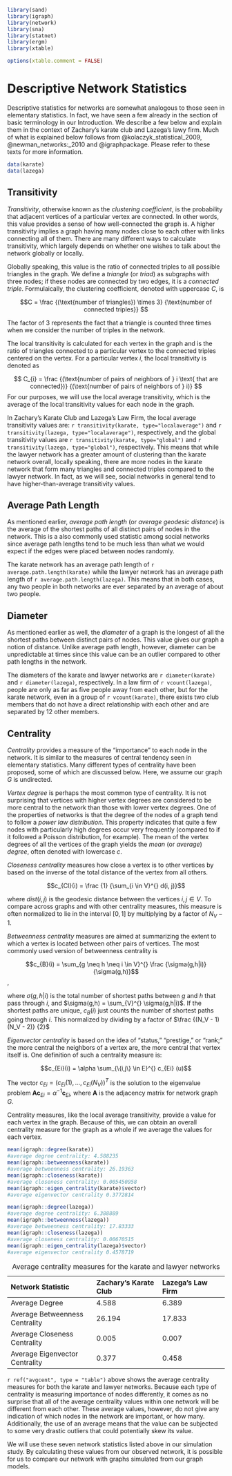 <!--
The {#rmd-basics} text after the chapter declaration will allow us to link throughout the document back to the beginning of Chapter 1.  These labels will automatically be generated (if not specified) by changing the spaces to hyphens and capital letters to lowercase.  Look for the reference to this label at the beginning of Chapter 2.
-->

```r
library(sand)
library(igraph)
library(network)
library(sna)
library(statnet)
library(ergm)
library(xtable)

options(xtable.comment = FALSE)
```

# Descriptive Network Statistics 

Descriptive statistics for networks are somewhat analogous to those seen in elementary statistics. In fact, we have seen a few already in the section of basic terminology in our Introduction. We describe a few below and explain them in the context of Zachary's karate club and Lazega's lawy firm. Much of what is explained below follows from @kolaczyk_statistical_2009, @newman_networks:_2010 and @igraphpackage. Please refer to these texts for more information. 

```r
data(karate)
data(lazega)
```

## Transitivity 

*Transitivity*, otherwise known as the *clustering coefficient*, is the probability that adjacent vertices of a particular vertex are connected. In other words, this value provides a sense of how well-connected the graph is. A higher transitivity implies a graph having many nodes close to each other with links connecting all of them. There are many different ways to calculate transitivity, which largely depends on whether one wishes to talk about the network globally or locally. 

Globally speaking, this value is the ratio of connected triples to all possible triangles in the graph. We define a *triangle* (or *triad*) as subgraphs with three nodes; if these nodes are connected by two edges, it is a *connected triple*. Formulaically, the clustering coefficient, denoted with uppercase $C$,  is  

$$C = \frac {(\text{number of triangles}) \times 3} {\text{number of connected triples}} $$

The factor of $3$ represents the fact that a triangle is counted three times when we consider the number of triples in the network. 

The local transitivity is calculated for each vertex in the graph and is the ratio of triangles connected to a particular vertex to the connected triples centered on the vertex. For a particular vertex $i$, the local transitivity is denoted as

$$ C_{i} = \frac {(\text{number of pairs of neighbors of } i \text{ that are connected})} {(\text{number of pairs of neighbors of } i)} $$
For our purposes, we will use the local average transitivity, which is the average of the local transitivity values for each node in the graph. 

In Zachary's Karate Club and Lazega's Law Firm, the local average transitivity values are: `r transitivity(karate, type="localaverage")` and `r transitivity(lazega, type="localaverage")`, respectively, and the global transitivity values are  `r transitivity(karate, type="global")` and `r transitivity(lazega, type="global")`, respectively. This means that while the lawyer network has a greater amount of clustering than the karate network overall, locally speaking, there are more nodes in the karate network that form many triangles and connected triples compared to the lawyer network. In fact, as we will see, social networks in general tend to have higher-than-average transitivity values. 

## Average Path Length

As mentioned earlier, *average path length* (or *average geodesic distance*) is the average of the shortest paths of all distinct pairs of nodes in the network. This is a also commonly used statistic among social networks since average path lengths tend to be much less than what we would expect if the edges were placed between nodes randomly. 

The karate network has an average path length of `r average.path.length(karate)` while the lawyer network has an average path length of `r average.path.length(lazega)`. This means that in both cases, any two people in both networks are ever separated by an average of about two people. 

## Diameter

As mentioned earlier as well, the *diameter* of a graph is the longest of all the shortest paths between distinct pairs of nodes. This value gives our graph a notion of distance. Unlike average path length, however, diameter can be unpredictable at times since this value can be an outlier compared to other path lengths in the network. 

The diameters of the karate and lawyer networks are `r diameter(karate)` and `r diameter(lazega)`, respectively. In a law firm of `r vcount(lazega)`, people are only as far as five people away from each other, but for the karate network, even in a group of `r vcount(karate)`, there exists two club members that do not have a direct relationship with each other and are separated by 12 other members. 

## Centrality 

*Centrality* provides a measure of the "importance" to each node in the network. It is similar to the measures of central tendency seen in elementary statistics. Many different types of centrality have been proposed, some of which are discussed below. Here, we assume our graph $G$ is undirected.

*Vertex degree* is perhaps the most common type of centrality. It is not surprising that vertices with higher vertex degrees are considered to be more central to the network than those with lower vertex degrees. One of the properties of networks is that the degree of the nodes of a graph tend to follow a *power law distribution*. This property indicates that quite a few nodes with particularly high degrees occur very frequently (compared to if it followed a Poisson distribution, for example). The mean of the vertex degrees of all the vertices of the graph yields the *mean* (or *average*) *degree*, often denoted with lowercase $c$.

*Closeness centrality* measures how close a vertex is to other vertices by based on the inverse of the total distance of the vertex from all others. 

$$c_{Cl}(i) = \frac {1} {\sum_{i \in V}^{} d(i, j)}$$

where $dist(i,j)$ is the geodesic distance between the vertices $i,j \in V$. To compare across graphs and with other centrality measures, this measure is often normalized to lie in the interval $[0,1]$ by multiplying by a factor of $N_V - 1$.

*Betweenness centrality* measures are aimed at summarizing the extent to which a vertex is located between other pairs of vertices. The most commonly used version of betweenness centrality is

$$c_{B}(i) = \sum_{g \neq h \neq i \in V}^{} \frac {\sigma(g,h|i)} {\sigma(g,h)}$$,

where $\sigma(g,h|i)$ is the total number of shortest paths between $g$ and $h$ that pass through $i$, and $\sigma(g,h) = \sum_{V}^{} \sigma(g,h|i)$. If the shortest paths are unique, $c_{B}(i)$ just counts the number of shortest paths going through $i$. This normalized by dividing by a factor of $\frac {(N_V - 1)(N_V - 2)} {2}$
	
*Eigenvector centrality* is based on the idea of "status," "prestige," or "rank;" the more central the neighbors of a vertex are, the more central that vertex itself is. One definition of such a centrality measure is: 

$$c_{Ei}(i) = \alpha \sum_{\{i,j\} \in E}^{} c_{Ei} (u)$$

The vector $c_{Ei} = (c_{Ei}(1), ..., c_{Ei}(N_V))^T$ is the solution to the eigenvalue problem $\textbf{A}\textbf{c}_{Ei} = \alpha^{-1}\textbf{c}_{Ei}$, where $\textbf{A}$ is the adjacency matrix for network graph $G$.

Centrality measures, like the local average transitivity, provide a value for each vertex in the graph. Because of this, we can obtain an overall centrality measure for the graph as a whole if we average the values for each vertex.  

```r
mean(igraph::degree(karate)) 
#average degree centrality: 4.588235
mean(igraph::betweenness(karate)) 
#average betweenness centrality: 26.19363
mean(igraph::closeness(karate)) 
#average closeness centrality: 0.005450958
mean(igraph::eigen_centrality(karate)$vector) 
#average eigenvector centrality 0.3772814

mean(igraph::degree(lazega)) 
#average degree centrality: 6.388889
mean(igraph::betweenness(lazega)) 
#average betweenness centrality: 17.83333
mean(igraph::closeness(lazega)) 
#average closeness centrality: 0.00670515
mean(igraph::eigen_centrality(lazega)$vector) 
#average eigenvector centrality 0.4578719
```


-------------------------------------------------------------------------------------------------------
Network Statistic                  Zachary's Karate Club      Lazega's Law Firm
---------------------------------- -------------------------- --------------------------
Average Degree                     4.588                      6.389  
  
Average Betweenness Centrality     26.194                     17.833           
  
Average Closeness Centrality       0.005                      0.007    
  
Average Eigenvector Centrality     0.377                      0.458       
  
---------------------------------- -------------------------- --------------------------
Table: Average centrality measures for the karate and lawyer networks \label{tab:avgcent}

`r ref("avgcent", type = "table")` above shows the average centrality measures for both the karate and lawyer networks. Because each type of centrality is measuring importance of nodes differently, it comes as no surprise that all of the average centrality values within one network will be different from each other. These average values, however, do not give any indication of which nodes in the network are important, or how many. Additionally, the use of an average means that the value can be subjected to some very drastic outliers that could potentially skew its value. 

We will use these seven network statistics listed above in our simulation study. By calculating these values from our observed network, it is possible for us to compare our network with graphs simulated from our graph models. 